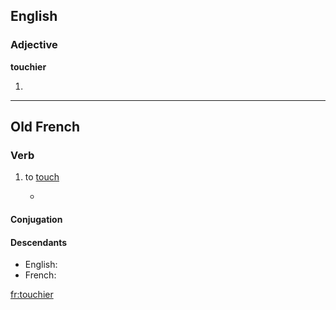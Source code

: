 ==English==

===Adjective===
'''touchier'''

# {{comparative of|[[touchy]]}}

----

==Old French==

===Verb===
{{infl|fro|verb}}

# {{transitive|lang=fro}} to [[touch]]
#*{{quote-book|title=[[s:fr:Yvain ou le Chevalier au Lion|Yvain ou le Chevalier au Lion]]|author={{w|Christian of Troyes}}|year=circa 1170|passage=Qu'il me vit vers lui aprochier.<br>Je ne soi s'il me vaut '''touchier'''[.]|translation=He saw me coming toward him.<br>I did not know if it was worth touching him.}}

====Conjugation====
{{fro-conj-ier|touch|avoir}}

====Descendants====
* English: {{l|en|touch|to touch}}
* French: {{l|fr|toucher}}

[[fr:touchier]]